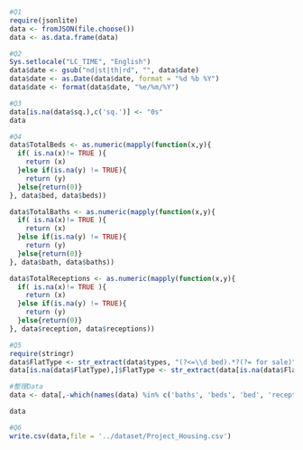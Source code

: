 

```r
#Q1
require(jsonlite)
data <- fromJSON(file.choose())
data <- as.data.frame(data)
```

```r
#Q2
Sys.setlocale("LC_TIME", "English")
data$date <- gsub("nd|st|th|rd", "", data$date)
data$date <- as.Date(data$date, format = "%d %b %Y")
data$date <- format(data$date, "%e/%m/%Y")
```

```r
#Q3
data[is.na(data$sq.),c('sq.')] <- "0s"
data
```



```r
#Q4
data$TotalBeds <- as.numeric(mapply(function(x,y){
  if( is.na(x)!= TRUE ){
    return (x)
  }else if(is.na(y) != TRUE){
    return (y)
  }else{return(0)}
}, data$bed, data$beds))
```

```r
data$TotalBaths <- as.numeric(mapply(function(x,y){
  if( is.na(x)!= TRUE ){
    return (x)
  }else if(is.na(y) != TRUE){
    return (y)
  }else{return(0)}
}, data$bath, data$baths))

```



```r
data$TotalReceptions <- as.numeric(mapply(function(x,y){
  if( is.na(x)!= TRUE ){
    return (x)
  }else if(is.na(y) != TRUE){
    return (y)
  }else{return(0)}
}, data$reception, data$receptions))
```


```r
#Q5
require(stringr)
data$FlatType <- str_extract(data$types, "(?<=\\d bed).*?(?= for sale)")
data[is.na(data$FlatType),]$FlatType <- str_extract(data[is.na(data$FlatType),'types'],".*(?= for sale)")
```



```r
#整理Data
data <- data[,-which(names(data) %in% c('baths', 'beds', 'bed', 'receptions', 'reception', 'bath'))]
```


```r
data
```


```r
#Q6
write.csv(data,file = '../dataset/Project_Housing.csv')
```


